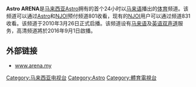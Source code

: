{{Infobox TV channel
| name             = Astro Arena
| logofile         = Astro Arena.png
| logosize         = 
| logoalt          = 
| launch           = 2010年3月26日 (标清)<br>2016年9月1日 (高清)
| closed date      = 2021年4月12日（标清)
| picture format   = 16:9 [[HDTV|HDTV]]
| share            =
| share as of      = 
| share source     = 
| owner            = [[Astro控股私人有限公司|Astro]]
| slogan           = Nadi Sukan Malaysia
| country          = {{MYS}}
| broadcast area   = [[马来西亚|马来西亚]]
| headquarters     = [[马来西亚|马来西亚]] [[吉隆坡|吉隆坡]]
| former names     = 
| replaced names   = 
| sister names     = 
| timeshift names  = 
| web              = http://www.arena.my
| terr serv 1      = 
| terr chan 1      = 
| sat serv 1       = [[Astro|Astro]]
| sat chan 1       = 频道801（高清）
| sat serv 2       = [[NJOI|NJOI]]
| sat chan 2       = 频道801（高清）
|online serv 1=马来西亚Astro|online chan 1=Astro Go,On demand}}

'''Astro ARENA'''是[[马来西亚|马来西亚]][[Astro控股私人有限公司|Astro]]拥有的首个24小时以[[马来语|马来语]]播出的[[体育|体育]]频道。该频道可以通过[[Astro|Astro]]和[[NJOI|NJOI]]预付频道801收看，现有的[[NJOI|NJOI]]用户可以通过频道831收看。该频道于2010年3月26日正式启播。该频道设有[[马来语|马来语]]及[[英语|英语]][[双声道|双声道]]服务，高清频道將於2016年9月1日啟播。

==外部链接==
*[http://www.arena.my/ www.arena.my]{{Wayback|url=http://www.arena.my/ |date=20100328154608 }}

{{Astro频道}}

{{Television in Malaysia}}

[[Category:马来西亚电视台|Category:马来西亚电视台]]
[[Category:Astro|Category:Astro]]
[[Category:體育電視台|Category:體育電視台]]